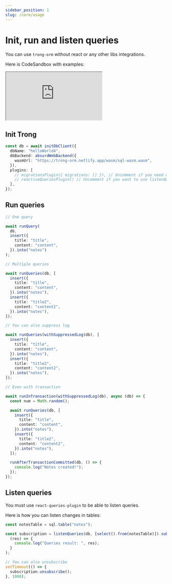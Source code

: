 ```yaml
---
sidebar_position: 1
slug: /core/usage
---
```


# Init, run and listen queries

You can use `trong-orm` without react or any other libs integrations.

Here is CodeSandbox with examples:

<iframe
  src="https://codesandbox.io/embed/epic-shape-t1v4ut?expanddevtools=1&fontsize=14&hidenavigation=1&theme=dark"
  style={{
    width: "100%",
    height: "500px",
    border: "0",
    borderRadius: "4px",
    overflow: "hidden",
  }}
  title="epic-shape-t1v4ut"
  allow="accelerometer; ambient-light-sensor; camera; encrypted-media; geolocation; gyroscope; hid; microphone; midi; payment; usb; vr; xr-spatial-tracking"
  sandbox="allow-forms allow-modals allow-popups allow-presentation allow-same-origin allow-scripts"
></iframe>

## Init Trong

```typescript
const db = await initDbClient({
  dbName: "helloWorld4",
  dbBackend: absurdWebBackend({
    wasmUrl: "https://trong-orm.netlify.app/wasm/sql-wasm.wasm",
  }),
  plugins: [
    // migrationsPlugin({ migrations: [] }), // Uncomment if you need migration support
    // reactiveQueriesPlugin() // Uncomment if you want to use listenQueries()
  ],
});
```

## Run queries

```typescript
// One query

await runQuery(
  db,
  insert({
    title: "title",
    content: "content",
  }).into("notes")
);

// Multiple queries

await runQueries(db, [
  insert({
    title: "title",
    content: "content",
  }).into("notes"),
  insert({
    title: "title2",
    content: "content2",
  }).into("notes"),
]);

// You can also suppress log

await runQueries(withSuppressedLog(db), [
  insert({
    title: "title",
    content: "content",
  }).into("notes"),
  insert({
    title: "title2",
    content: "content2",
  }).into("notes"),
]);

// Even with transaction

await runInTransaction(withSuppressedLog(db), async (db) => {
  const num = Math.random();

  await runQueries(db, [
    insert({
      title: "title",
      content: "content",
    }).into("notes"),
    insert({
      title: "title2",
      content: "content2",
    }).into("notes"),
  ]);

  runAfterTransactionCommitted(db, () => {
    console.log("Notes created!");
  });
});
```

## Listen queries

You must use `react-queries-plugin` to be able to listen queries.

Here is how you can listen changes in tables:

```typescript
const notesTable = sql.table("notes");

const subscription = listenQueries(db, [select().from(notesTable)]).subscribe(
  (res) => {
    console.log("Queries result: ", res);
  }
);

// You can also unsubscribe
setTimeout(() => {
  subscription.unsubscribe();
}, 1000);
```
